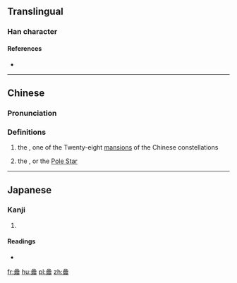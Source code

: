 ==Translingual==

===Han character===
{{Han char|rn=72|rad=日|as=15|sn=19|four=|canj=日日日女 (AAAV)|ids=⿱[[晶]][[辰]]}}

====References====
* {{Han ref|kx=0501.230|dkj=14244|dj=0871.320|hdz=21541.010|uh=66DF|ud=26335}}

----

==Chinese==
{{zh-forms}}

===Pronunciation===
{{zh-pron
|m=chén
|c=san4
|h=pfs=
|md=
|mn=
|w=
|mc=y
|oc=y
|cat=n
}}

===Definitions===
{{zh-hanzi}}

# {{lb|zh|archaic form of {{zh-l|晨}}}} the {{w|Room (Chinese constellation)|Room mansion}}, one of the Twenty-eight [[lunar mansion|mansion]]s of the Chinese constellations
# {{lb|zh|archaic}} the {{w|Heart (Chinese constellation)|Heart mansion}}, or the [[Pole Star]]

----

==Japanese==

===Kanji===
{{ja-kanji|grade=|rs=日15}}

# {{defn|lang=ja|sort=日15}}

====Readings====
* {{ja-readings|on=[[しん]] (shin)|kun=[[あした]] (ashita), [[あさ]] (asa)}}

[[fr:曟]]
[[hu:曟]]
[[pl:曟]]
[[zh:曟]]